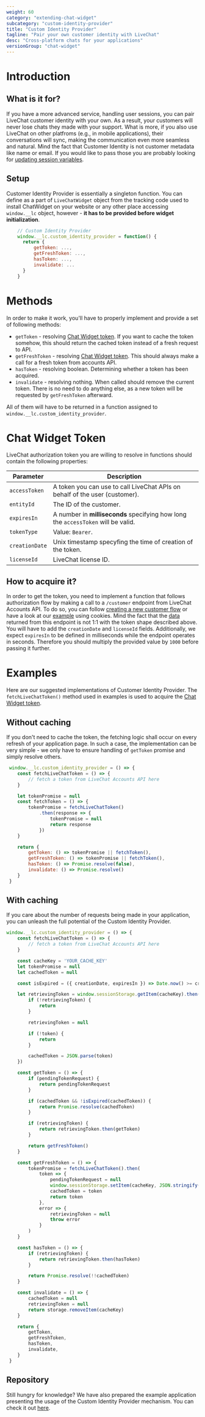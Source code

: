 ```yaml
---
weight: 60
category: "extending-chat-widget"
subcategory: "custom-identity-provider"
title: "Custom Identity Provider"
tagline: "Pair your own customer identity with LiveChat"
desc: "Cross-platform chats for your applications"
versionGroup: "chat-widget"
---
```


# Introduction

## What is it for?

If you have a more advanced service, handling user sessions, you can pair LiveChat customer identity with your own. As a result, your customers will never lose chats they made with your support. What is more, if you also use LiveChat on other platfroms (e.g., in mobile applications), their conversations will sync, making the communication even more seamless and natural. Mind the fact that Customer Identity is not customer metadata like name or email. If you would like to pass those you are probably looking for [updating session variables](https://developers.labs.livechat.com/docs/feature/CW-2556-custom-identity-provider-docs/extending-chat-widget/javascript-api/#update-session-variables).

## Setup
Customer Identity Provider is essentially a singleton function. You can define as a part of `LiveChatWidget` object from the tracking code used to install ChatWidget on your website or any other place accessing `window.__lc` object, however - **it has to be provided before widget initialization**.

```js
    // Custom Identity Provider
    window.__lc.custom_identity_provider = function() {
      return {
          getToken: ...,
          getFreshToken: ...,
          hasToken: ...,
          invalidate: ...
      }
    }
```

# Methods

In order to make it work, you'll have to properly implement and provide a set of following methods:

- `getToken` - resolving [Chat Widget token](#chat-widget-token). If you want to cache the token somehow, this should return the cached token instead of a fresh request to API.
- `getFreshToken` - resolving [Chat Widget token](#chat-widget-token). This should always make a call for a fresh token from accounts API.
- `hasToken` - resolving boolean. Determining whether a token has been acquired.
- `invalidate` - resolving nothing. When called should remove the current token. There is no need to do anything else, as a new token will be requested by `getFreshToken` afterward.

All of them will have to be returned in a function assigned to `window.__lc.custom_identity_provider`.

# Chat Widget Token

LiveChat authorization token you are willing to resolve in functions should contain the following properties:

| Parameter      | Description                                                                      |
| -------------- | -------------------------------------------------------------------------------- |
| `accessToken`  | A token you can use to call LiveChat APIs on behalf of the user (customer).      |
| `entityId`     | The ID of the customer.                                                          |
| `expiresIn`    | A number in **milliseconds** specifying how long the `accessToken` will be valid.|
| `tokenType`    | Value: `Bearer`.                                                                 |
| `creationDate` | Unix timestamp specyfing the time of creation of the token.                       |
| `licenseId`    | LiveChat license ID.                                                             |

## How to acquire it?

In order to get the token, you need to implement a function that follows authorization flow by making a call to a `/customer` endpoint from LiveChat Accounts API. To do so, you can follow [creating a new customer flow](https://developers.livechat.com/docs/authorization/authorizing-api-calls/#creating-a-new-customer) or have a look at our [example](https://github.com/livechat/identity-provider-example/blob/master/lib/get-customer-token.ts) using cookies. Mind the fact that the [data](https://developers.livechat.com/docs/authorization/authorizing-api-calls/#response-4) returned from this endpoint is not 1:1 with the token shape described above. You will have to add the `creationDate` and `licenseId` fields. Additionally, we expect `expiresIn` to be defined in milliseconds while the endpoint operates in seconds. Therefore you should multiply the provided value by `1000` before passing it further.


# Examples

Here are our suggested implementations of Customer Identity Provider. The `fetchLiveChatToken()` method used in examples is used to acquire the [Chat Widget token](#chat-widget-token).

## Without caching

If you don't need to cache the token, the fetching logic shall occur on every refresh of your application page. In such a case, the implementation can be very simple - we only have to ensure handling of `getToken` promise and simply resolve others.

```js
 window.__lc.custom_identity_provider = () => {
    const fetchLiveChatToken = () => {
        // fetch a token from LiveChat Accounts API here
    }

    let tokenPromise = null
    const fetchToken = () => {
        tokenPromise = fetchLiveChatToken()
            .then(response => {
                tokenPromise = null
                return response
            })
    }

    return {
        getToken: () => tokenPromise || fetchToken(),
        getFreshToken: () => tokenPromise || fetchToken(),
        hasToken: () => Promise.resolve(false),
        invalidate: () => Promise.resolve()
    }
 }
```

## With caching

If you care about the number of requests being made in your application, you can unleash the full potential of the Custom Identity Provider.

```js
window.__lc.custom_identity_provider = () => {
    const fetchLiveChatToken = () => {
        // fetch a token from LiveChat Accounts API here
    }

    const cacheKey = 'YOUR_CACHE_KEY'
    let tokenPromise = null
    let cachedToken = null

    const isExpired = ({ creationDate, expiresIn }) => Date.now() >= creationDate + expiresIn

    let retrievingToken = window.sessionStorage.getItem(cacheKey).then(token => {
        if (!retrievingToken) {
            return
        }

        retrievingToken = null

        if (!token) {
            return
        }

        cachedToken = JSON.parse(token)
    })

    const getToken = () => {
        if (pendingTokenRequest) {
			return pendingTokenRequest
		}

		if (cachedToken && !isExpired(cachedToken)) {
			return Promise.resolve(cachedToken)
		}

		if (retrievingToken) {
			return retrievingToken.then(getToken)
		}

		return getFreshToken()
    }

    const getFreshToken = () => {
        tokenPromise = fetchLiveChatToken().then(
            token => {
                pendingTokenRequest = null
                window.sessionStorage.setItem(cacheKey, JSON.stringify(token))
                cachedToken = token
                return token
            },
            error => {
                retrievingToken = null
                throw error
            }
        )
    }

    const hasToken = () => {
		if (retrievingToken) {
			return retrievingToken.then(hasToken)
		}

		return Promise.resolve(!!cachedToken)
	}

	const invalidate = () => {
		cachedToken = null
		retrievingToken = null
		return storage.removeItem(cacheKey)
	}

    return {
		getToken,
        getFreshToken,
		hasToken,
		invalidate,
    }
 }
```

## Repository

Still hungry for knowledge? We have also prepared the example application presenting the usage of the Custom Identity Provider mechanism. You can check it out [here](https://github.com/livechat/identity-provider-example/).

